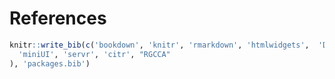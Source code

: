 # References {.unnumbered}

```r
knitr::write_bib(c('bookdown', 'knitr', 'rmarkdown', 'htmlwidgets',  'DT',
  'miniUI', 'servr', 'citr', "RGCCA"
), 'packages.bib')
```

::: {#refs}
:::
